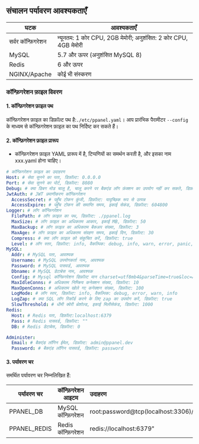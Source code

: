 ## संचालन पर्यावरण आवश्यकताएँ

| घटक                | आवश्यकताएँ                                                      |
| ------------------ | --------------------------------------------------------------- |
| सर्वर कॉन्फ़िगरेशन | न्यूनतम: 1 कोर CPU, 2GB मेमोरी; अनुशंसित: 2 कोर CPU, 4GB मेमोरी |
| MySQL              | 5.7 और ऊपर (अनुशंसित MySQL 8)                                   |
| Redis              | 6 और ऊपर                                                        |
| NGINX/Apache       | कोई भी संस्करण                                                  |

### कॉन्फ़िगरेशन फ़ाइल विवरण

#### 1. कॉन्फ़िगरेशन फ़ाइल पथ

कॉन्फ़िगरेशन फ़ाइल का डिफ़ॉल्ट पथ है:`./etc/ppanel.yaml`। आप प्रारंभिक पैरामीटर `--config` के माध्यम से कॉन्फ़िगरेशन फ़ाइल का पथ निर्दिष्ट कर सकते हैं।

#### 2. कॉन्फ़िगरेशन फ़ाइल प्रारूप

- कॉन्फ़िगरेशन फ़ाइल YAML प्रारूप में है, टिप्पणियों का समर्थन करती है, और इसका नाम xxx.yaml होना चाहिए।

```yaml
# कॉन्फ़िगरेशन फ़ाइल का उदाहरण
Host: # सेवा सुनने का पता, डिफ़ॉल्ट: 0.0.0.0
Port: # सेवा सुनने का पोर्ट, डिफ़ॉल्ट: 8080
Debug: # क्या डिबग मोड चालू है, चालू करने पर बैकएंड लॉग फ़ंक्शन का उपयोग नहीं कर सकते, डिफ़ॉल्ट: false
JwtAuth: # JWT प्रमाणीकरण कॉन्फ़िगरेशन
  AccessSecret: # पहुँच टोकन कुंजी, डिफ़ॉल्ट: यादृच्छिक रूप से उत्पन्न
  AccessExpire: # पहुँच टोकन की समाप्ति समय, इकाई सेकंड, डिफ़ॉल्ट: 604800
Logger: # लॉग कॉन्फ़िगरेशन
  FilePath: # लॉग फ़ाइल का पथ, डिफ़ॉल्ट: ./ppanel.log
  MaxSize: # लॉग फ़ाइल का अधिकतम आकार, इकाई MB, डिफ़ॉल्ट: 50
  MaxBackup: # लॉग फ़ाइल का अधिकतम बैकअप संख्या, डिफ़ॉल्ट: 3
  MaxAge: # लॉग फ़ाइल का अधिकतम संग्रहण समय, इकाई दिन, डिफ़ॉल्ट: 30
  Compress: # क्या लॉग फ़ाइल को संकुचित करें, डिफ़ॉल्ट: true
  Level: # लॉग स्तर, डिफ़ॉल्ट: info, वैकल्पिक: debug, info, warn, error, panic, fatal
MySQL:
  Addr: # MySQL पता, आवश्यक
  Username: # MySQL उपयोगकर्ता नाम, आवश्यक
  Password: # MySQL पासवर्ड, आवश्यक
  Dbname: # MySQL डेटाबेस नाम, आवश्यक
  Config: # Mysql कॉन्फ़िगरेशन डिफ़ॉल्ट मान charset=utf8mb4&parseTime=true&loc=Asia%2FShanghai
  MaxIdleConns: # अधिकतम निष्क्रिय कनेक्शन संख्या, डिफ़ॉल्ट: 10
  MaxOpenConns: # अधिकतम खोले गए कनेक्शन संख्या, डिफ़ॉल्ट: 100
  LogMode: # लॉग स्तर, डिफ़ॉल्ट: info, वैकल्पिक: debug, error, warn, info
  LogZap: # क्या SQL लॉग रिकॉर्ड करने के लिए zap का उपयोग करें, डिफ़ॉल्ट: true
  SlowThreshold: # धीमी क्वेरी थ्रेशोल्ड, इकाई मिलीसेकंड, डिफ़ॉल्ट: 1000
Redis:
  Host: # Redis पता, डिफ़ॉल्ट:localhost:6379
  Pass: # Redis पासवर्ड, डिफ़ॉल्ट: ""
  DB: # Redis डेटाबेस, डिफ़ॉल्ट: 0

Administer:
  Email: # बैकएंड लॉगिन ईमेल, डिफ़ॉल्ट: admin@ppanel.dev
  Password: # बैकएंड लॉगिन पासवर्ड, डिफ़ॉल्ट: password
```

#### 3. पर्यावरण चर

समर्थित पर्यावरण चर निम्नलिखित हैं:

| पर्यावरण चर  | कॉन्फ़िगरेशन आइटम  | उदाहरण                                      |
| ------------ | ------------------ | :------------------------------------------ |
| PPANEL_DB    | MySQL कॉन्फ़िगरेशन | root:password\@tcp(localhost:3306)/vpnboard |
| PPANEL_REDIS | Redis कॉन्फ़िगरेशन | redis\://localhost:6379"                    |


<Giscus />
